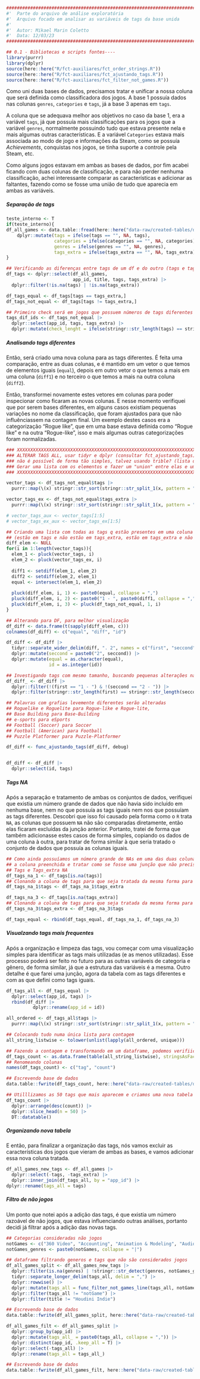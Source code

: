 ```r
########################################################################################## #
#'  Parte do arquivo de análise exploratória
#'  Arquivo focado em analisar as variáveis de tags da base unida
#' 
#'  Autor: Mikael Marin Coletto
#'  Data: 12/03/23
########################################################################################## #

## 0.1 - Bibliotecas e scripts fontes----
library(purrr)
library(dplyr)
source(here::here("R/fct-auxiliares/fct_order_strings.R"))
source(here::here("R/fct-auxiliares/fct_ajustando_tags.R"))
source(here::here("R/fct-auxiliares/fct_filter_not_games.R"))
```

Como uni duas bases de dados, precisamos tratar e unificar a nossa coluna que será definida como classificadora dos jogos. A base 1 possuía dados nas colunas `genres`, `categories` e `tags`, já a base 3 apenas em `tags`.

A coluna que se adequava melhor aos objetivos no caso da base 1, era a variável `tags`, já que possuía mais classificações para os jogos que a variável `genres`, normalmente possuindo tudo que estava presente nela e mais algumas outras características. E a variável `Categories` estava mais associada ao modo de jogo e informações da Steam, como se possuía *Achievements*, conquistas nos jogos, se tinha suporte a controle pela Steam, etc.

Como alguns jogos estavam em ambas as bases de dados, por fim acabei ficando com duas colunas de classificação, e para não perder nenhuma classificação, achei interessante comparar as características e adicionar as faltantes, fazendo como se fosse uma união de tudo que aparecia em ambas as variáveis.


##### Separação de tags

```r
teste_interno <- T
if(teste_interno){
df_all_games <- data.table::fread(here::here("data-raw/created-tables/db-reviews-join.csv")) |> 
    dplyr::mutate(tags = ifelse(tags == "", NA, tags),
                  categories = ifelse(categories == "", NA, categories),
                  genres = ifelse(genres == "", NA, genres),
                  tags_extra = ifelse(tags_extra == "", NA, tags_extra))
}

## Verificando as diferenças entre tags de um df e do outro (tags e tags_extra)
df_tags <- dplyr::select(df_all_games, 
                         app_id, title, tags, tags_extra) |> 
  dplyr::filter(!is.na(tags) | !is.na(tags_extra))

df_tags_equal <- df_tags[tags == tags_extra,]
df_tags_not_equal <- df_tags[tags != tags_extra,]

## Primeiro check será em jogos que possuem números de tags diferentes
tags_dif_ids <- df_tags_not_equal |> 
  dplyr::select(app_id, tags, tags_extra) |> 
  dplyr::mutate(check_lenght = ifelse(stringr::str_length(tags) == stringr::str_length(tags_extra), T, F))

```

##### Analisando tags diferentes

Então, será criado uma nova coluna para as tags diferentes. É feita uma comparação, entre as duas colunas, e é mantido em um vetor o que temos de elementos iguais (`equal`), depois em outro vetor o que temos a mais em uma coluna (`diff1`) e no terceiro o que temos a mais na outra coluna (`diff2`).

Então, transformei novamente estes vetores em colunas para poder inspecionar como ficaram as novas colunas. E nesse momento verifiquei que por serem bases diferentes, em alguns casos existiam pequenas variações no nome da classificação, que foram ajustados para que não influênciassem na contagem final. Um exemplo destes casos era a categorização "Rogue like", que em uma base estava definida como "Rogue like" e na outra "Rogue-like", isso e mais algumas outras categorizações foram normalizadas.

```r
### XXXXXXXXXXXXXXXXXXXXXXXXXXXXXXXXXXXXXXXXXXXXXXXXXXXXXXXXXXXXXXXXXXXXX ####
### ALTERAR TAGS ALL, usar tidyr e dplyr (consultar fct_ajustando_tags)
### não é possível de forma tão simples, talvez usando trible? (lista dentro do df)
### Gerar uma lista com os elementos e fazer um "union" entre elas e um "intersect"
### XXXXXXXXXXXXXXXXXXXXXXXXXXXXXXXXXXXXXXXXXXXXXXXXXXXXXXXXXXXXXXXXXXXXX ####

vector_tags <- df_tags_not_equal$tags |> 
  purrr::map(\(x) stringr::str_sort(stringr::str_split_1(x, pattern = ",")))

vector_tags_ex <- df_tags_not_equal$tags_extra |> 
  purrr::map(\(x) stringr::str_sort(stringr::str_split_1(x, pattern = ",")))

# vector_tags_aux <- vector_tags[1:5]
# vector_tags_ex_aux <- vector_tags_ex[1:5]

## Criando uma lista com todas as tags q estão presentes em uma coluna e não na outra 
## (estão em tags e não estão em tags_extra, estão em tags_extra e não estão em tags)
diff_elem <- NULL
for(i in 1:length(vector_tags)){
  elem_1 <- pluck(vector_tags, i)
  elem_2 <- pluck(vector_tags_ex, i)
  
  diff1 <- setdiff(elem_1, elem_2)
  diff2 <- setdiff(elem_2, elem_1)
  equal <- intersect(elem_1, elem_2)
  
  pluck(diff_elem, i, 1) <- paste0(equal, collapse = ",")
  pluck(diff_elem, i, 2) <- paste0("1 - ", paste0(diff1, collapse = ","), ". 2 - ", paste0(diff2, collapse = ","))
  pluck(diff_elem, i, 3) <- pluck(df_tags_not_equal, 1, i)
}

## Alterando para DF, para melhor visualização
df_diff <- data.frame(t(sapply(diff_elem, c)))
colnames(df_diff) <- c("equal", "diff", "id")

df_diff <- df_diff |> 
  tidyr::separate_wider_delim(diff, ". 2", names = c("first", "seccond")) |> 
  dplyr::mutate(seccond = paste0("2", seccond)) |> 
  dplyr::mutate(equal = as.character(equal),
                id = as.integer(id))

## Investigando tags com mesmo tamanho, buscando pequenas alterações na escrita
df_diff_ <- df_diff |> 
  dplyr::filter(!(first == "1 - ") & !(seccond == "2 - ")) |> 
  dplyr::filter(stringr::str_length(first) == stringr::str_length(seccond))

## Palavras com grafias levemente diferentes serão alteradas
## Roguelike e Roguelite para Rogue-like e Rogue-lite,
## Base Building para Base-Building
## e-sports para eSports
## Football (Soccer) para Soccer
## Football (American) para Football
## Puzzle Platformer para Puzzle-Platformer

df_diff <- func_ajustando_tags(df_diff, debug)


df_diff <- df_diff |> 
  dplyr::select(id, tags)
```

##### Tags NA

Após a separação e tratamento de ambas os conjuntos de dados, verifiquei que existia um número grande de dados que não havia sido incluído em nenhuma base, nem no que possuía as tags iguais nem nos que possuíam as tags diferentes. Descobri que isso foi causado pela forma como o `R` trata `NA`, as colunas que possuem `NA` não são comparadas diretamente, então elas ficaram excluídas da junção anterior. Portanto, tratei de forma que também adicionasse estes casos de forma simples, copiando os dados de uma coluna à outra, para tratar de forma similar à que seria tratado o conjunto de dados que possuía as colunas iguais.

```r
## Como ainda possuíamos um número grande de NAs em uma das duas colunas, a solução foi copiar
## a coluna preenchida e tratar como se fosse uma junção que não precisaria de tratamento
## Tags e Tags_extra NA
df_tags_na_1 <- df_tags[is.na(tags)]
## Clonando a coluna de tags para que seja tratada da mesma forma para o df com tags iguais
df_tags_na_1$tags <- df_tags_na_1$tags_extra

df_tags_na_3 <- df_tags[is.na(tags_extra)]
## Clonando a coluna de tags para que seja tratada da mesma forma para o df com tags iguais
df_tags_na_3$tags_extra <- df_tags_na_3$tags

df_tags_equal <- rbind(df_tags_equal, df_tags_na_1, df_tags_na_3)
```

##### Visualzando tags mais frequentes

Após a organização e limpeza das tags, vou começar com uma visualização simples para identificar as tags mais utilizadas (e as menos utilizadas). Esse processo poderá ser feito no futuro para as outras variáveis de categoria e gênero, de forma similar, já que a estrutura das variáveis é a mesma.
Outro detalhe é que farei uma junção, agora da tabela com as tags diferentes e com as que defini como tags iguais.

```r

df_tags_all <- df_tags_equal |> 
  dplyr::select(app_id, tags) |> 
  rbind(df_diff |> 
          dplyr::rename(app_id = id))

all_ordered <- df_tags_all$tags |> 
  purrr::map(\(x) stringr::str_sort(stringr::str_split_1(x, pattern = ",")))

## Colocando tudo numa única lista para contagem
all_string_listwise <- tolower(unlist(lapply(all_ordered, unique)))

## Fazendo a contagem e transformando em um dataframe, podemos verifiicar diretamente na tabela
df_tags_count <- as.data.frame(table(all_string_listwise), stringsAsFactors = F)
## Renomeando colunas
names(df_tags_count) <- c("tag", "count")

## Escrevendo base de dados
data.table::fwrite(df_tags_count, here::here("data-raw/created-tables/df-tags-count.csv"))

## Utilllizamos as 50 tags que mais aparecem e criamos uma nova tabela para visualização
df_tags_count |> 
  dplyr::arrange(desc(count)) |> 
  dplyr::slice_head(n = 50) |> 
  DT::datatable()
```

##### Organizando nova tabela

E então, para finalizar a organização das tags, nós vamos excluir as características dos jogos que vieram de ambas as bases, e vamos adicionar essa nova coluna tratada.

```r
df_all_games_new_tags <- df_all_games |> 
  dplyr::select(-tags, -tags_extra) |> 
  dplyr::inner_join(df_tags_all, by = "app_id") |> 
dplyr::rename(tags_all = tags)
```


##### Filtro de não jogos

Um ponto que notei após a adição das tags, é que existia um número razoável de não jogos, que estava influenciando outras análises, portanto decidi já filtrar após a adição das novas tags.

```r
## Categorias consideradas não jogos
notGames <- c("360 Video", "Accounting", "Animation & Modeling", "Audio Production", "Design & Illustration", "Documentary", "Episodic", "Game Development", "Movie", "Photo Editing", "Short", "Software", "Software Training", "Tutorial", "Utilities", "Video Production", "Web Publishing")
notGames_genres <- paste0(notGames, collapse = "|")

## dataframe filtrando generos e tags que não são considerados jogos
df_all_games_split <- df_all_games_new_tags |> 
  dplyr::filter(is.na(genres) | !stringr::str_detect(genres, notGames_genres)) |> 
  tidyr::separate_longer_delim(tags_all, delim = ",") |>  
  dplyr::rowwise() |> 
  dplyr::mutate(tags_all = func_filter_not_games_line(tags_all, notGames)) |> 
  dplyr::filter(tags_all != "notGame") |> 
  dplyr::filter(title != "Houdini Indie")

## Escrevendo base de dados
data.table::fwrite(df_all_games_split, here::here("data-raw/created-tables/db-all-games-tags-all-split.csv"))

df_all_games_filt <- df_all_games_split |> 
  dplyr::group_by(app_id) |> 
  dplyr::mutate(tags_all_ = paste0(tags_all, collapse = ",")) |> 
  dplyr::distinct(app_id, .keep_all = T) |> 
  dplyr::select(-tags_all) |> 
  dplyr::rename(tags_all = tags_all_)

## Escrevendo base de dados
data.table::fwrite(df_all_games_filt, here::here("data-raw/created-tables/db-all-games-tags-all.csv"))
```
